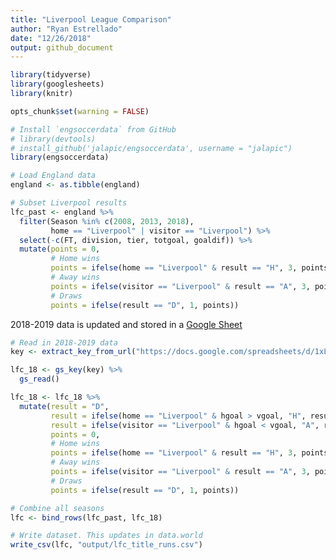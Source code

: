 ```yaml
---
title: "Liverpool League Comparison"
author: "Ryan Estrellado"
date: "12/26/2018"
output: github_document
---
```


```r
library(tidyverse) 
library(googlesheets)
library(knitr)
```

```r
opts_chunk$set(warning = FALSE)
```

```r
# Install `engsoccerdata` from GitHub
# library(devtools)
# install_github('jalapic/engsoccerdata', username = "jalapic")
library(engsoccerdata)
```

```r
# Load England data
england <- as.tibble(england)
```

```r
# Subset Liverpool results 
lfc_past <- england %>% 
  filter(Season %in% c(2008, 2013, 2018), 
         home == "Liverpool" | visitor == "Liverpool") %>% 
  select(-c(FT, division, tier, totgoal, goaldif)) %>% 
  mutate(points = 0, 
         # Home wins
         points = ifelse(home == "Liverpool" & result == "H", 3, points), 
         # Away wins
         points = ifelse(visitor == "Liverpool" & result == "A", 3, points), 
         # Draws
         points = ifelse(result == "D", 1, points)) 
```

2018-2019 data is updated and stored in a [Google Sheet]("https://docs.google.com/spreadsheets/d/1xLXf6uISIuYE2SOAA267-PBpTlO-11AZrmDJsjq4M_c/edit?usp=sharing") 

```r
# Read in 2018-2019 data 
key <- extract_key_from_url("https://docs.google.com/spreadsheets/d/1xLXf6uISIuYE2SOAA267-PBpTlO-11AZrmDJsjq4M_c/edit?usp=sharing") 

lfc_18 <- gs_key(key) %>% 
  gs_read()
```

```r

lfc_18 <- lfc_18 %>% 
  mutate(result = "D",
         result = ifelse(home == "Liverpool" & hgoal > vgoal, "H", result), 
         result = ifelse(visitor == "Liverpool" & hgoal < vgoal, "A", result), 
         points = 0, 
         # Home wins
         points = ifelse(home == "Liverpool" & result == "H", 3, points), 
         # Away wins
         points = ifelse(visitor == "Liverpool" & result == "A", 3, points), 
         # Draws
         points = ifelse(result == "D", 1, points)) 
```

```r
# Combine all seasons
lfc <- bind_rows(lfc_past, lfc_18)
```

```r
# Write dataset. This updates in data.world
write_csv(lfc, "output/lfc_title_runs.csv")
```

